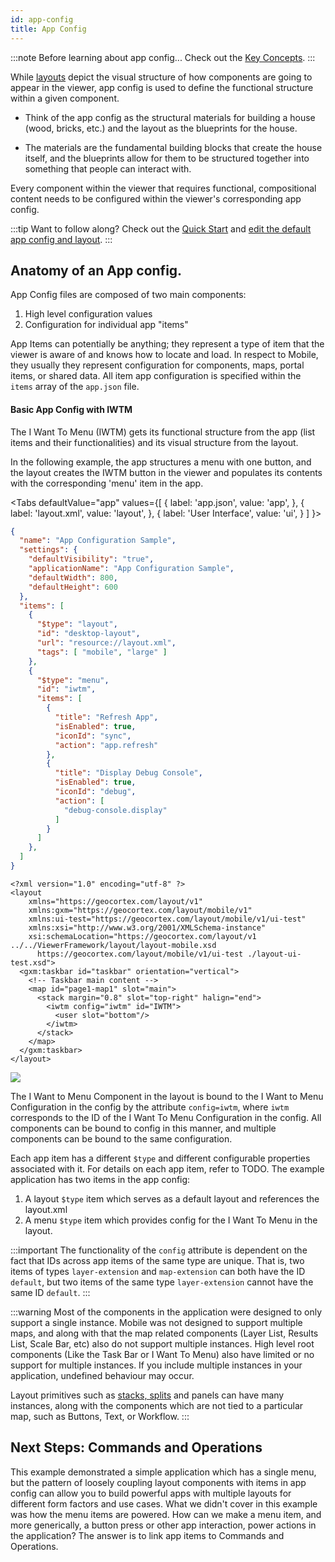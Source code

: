 ```yaml
---
id: app-config
title: App Config
---
```


:::note Before learning about app config...
Check out the [Key Concepts](/docs/mobile/concepts/key-concepts).
:::

While [layouts](./layout) depict the visual structure of how components are going to appear in the viewer, app config is used to define the functional structure within a given component.

  - Think of the app config as the structural materials for building a house (wood, bricks, etc.) and the layout as the blueprints for the house.

  - The materials are the fundamental building blocks that create the house itself, and the blueprints allow for them to be structured together into something that people can interact with.

Every component within the viewer that requires functional, compositional content needs to be configured within the viewer's corresponding app config.

:::tip Want to follow along?
Check out the [Quick Start](/docs/mobile/getting-started/quick-start) and [edit the default app config and layout](/docs/mobile/getting-started/layout-config).
:::

## Anatomy of an App config.

App Config files are composed of two main components:

1. High level configuration values
2. Configuration for individual app "items"

App Items can potentially be anything; they represent a type of item that the viewer is aware of and knows how to locate and load. In respect to Mobile, they usually they represent configuration for components, maps, portal items, or shared data. All item app configuration is specified within the `items` array of the `app.json` file.

#### Basic App Config with IWTM

The I Want To Menu (IWTM) gets its functional structure from the app (list items and their functionalities) and its visual structure from the layout. 

In the following example, the app structures a menu with one button, and the layout creates the IWTM button in the viewer and populates its contents with the corresponding 'menu' item in the app.

<Tabs
  defaultValue="app"
  values={[
    { label: 'app.json', value: 'app', },
    { label: 'layout.xml', value: 'layout', },
    { label: 'User Interface', value: 'ui', }
  ]
}>
  <TabItem value="app">

  ```json
  {
    "name": "App Configuration Sample",
    "settings": {
      "defaultVisibility": "true",
      "applicationName": "App Configuration Sample",
      "defaultWidth": 800,
      "defaultHeight": 600
    },
    "items": [
      {
        "$type": "layout",
        "id": "desktop-layout",
        "url": "resource://layout.xml",
        "tags": [ "mobile", "large" ]
      },
      {
        "$type": "menu",
        "id": "iwtm",
        "items": [
          {
            "title": "Refresh App",
            "isEnabled": true,
            "iconId": "sync",
            "action": "app.refresh"
          },
          {
            "title": "Display Debug Console",
            "isEnabled": true,
            "iconId": "debug",
            "action": [
              "debug-console.display"
            ]
          }
        ]
      },
    ]
  }
  ```

  </TabItem>
  <TabItem value="layout">

  ```
  <?xml version="1.0" encoding="utf-8" ?>
  <layout
      xmlns="https://geocortex.com/layout/v1"
      xmlns:gxm="https://geocortex.com/layout/mobile/v1"
      xmlns:ui-test="https://geocortex.com/layout/mobile/v1/ui-test"
      xmlns:xsi="http://www.w3.org/2001/XMLSchema-instance"
      xsi:schemaLocation="https://geocortex.com/layout/v1 ../../ViewerFramework/layout/layout-mobile.xsd
        https://geocortex.com/layout/mobile/v1/ui-test ./layout-ui-test.xsd">
    <gxm:taskbar id="taskbar" orientation="vertical">
      <!-- Taskbar main content -->
      <map id="page1-map1" slot="main">
        <stack margin="0.8" slot="top-right" halign="end">
          <iwtm config="iwtm" id="IWTM"> 
            <user slot="bottom"/>
          </iwtm>
        </stack>
      </map>
    </gxm:taskbar>
  </layout>
  ```

  </TabItem>
  <TabItem value="ui">
    <img src="/img/iwtm-config-example.png" />
  </TabItem>
</Tabs>

The I Want to Menu Component in the layout is bound to the I Want to Menu Configuration in the config by the attribute `config=iwtm`, where `iwtm` corresponds to the ID of the I Want To Menu Configuration in the config. All components can be bound to config in this manner, and multiple components can be bound to the same configuration.

Each app item has a different `$type` and different configurable properties associated with it. For details on each app item, refer to TODO. The example application has two items in the app config:

1. A layout `$type` item which serves as a default layout and references the layout.xml
2. A menu `$type` item which provides config for the I Want To Menu in the layout.

:::important
The functionality of the `config` attribute is dependent on the fact that IDs across app items of the same type are unique. That is, two items of types `layer-extension` and `map-extension` can both have the ID `default`, but two items of the same type `layer-extension` cannot have the same ID `default`.
:::

:::warning
Most of the components in the application were designed to only support a single instance. Mobile was not designed to support multiple maps, and along with that the map related components (Layer List, Results List, Scale Bar, etc) also do not support multiple instances. High level root components (Like the Task Bar or I Want To Menu) also have limited or no support for multiple instances. If you include multiple instances in your application, undefined behaviour may occur.

Layout primitives such as [stacks, splits](/docs/mobile/concepts/layout#stacks-and-splits) and panels can have many instances, along with the components which are not tied to a particular map, such as Buttons, Text, or Workflow.
:::

## Next Steps: Commands and Operations

This example demonstrated a simple application which has a single menu, but the pattern of loosely coupling layout components with items in app config can allow you to build powerful apps with multiple layouts for different form factors and use cases. What we didn't cover in this example was how the menu items are powered. How can we make a menu item, and more generically, a button press or other app interaction, power actions in the application? The answer is to link app items to Commands and Operations. 

<UseCaseContainer>
    <UseCaseCard
        title="Commands and Operations"
        description="Learn about Commands and Operations and how to configure them."
        link="/docs/mobile/concepts/commands-operations"
    />
    <UseCaseCard
        title="Advanced App Config Topics"
        description="Learn more about what you can accomplish with App Config."
        link="/docs/mobile/concepts/advanced-config"
    />
    <UseCaseCard
        title="Explore Mobile's built in components"
        description="Dive into Mobile's rich component library in the SDK."
        link="/docs/mobile/api/components"
    />
</UseCaseContainer>
